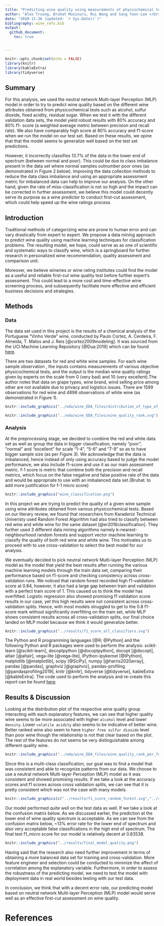 ```yaml
---
title: "Predicting wine quality using measurements of physiochemical tests"
author: "Alex Truong, Bruhat Musinuru, Rui Wang and Sang Yoon Lee </br>"
date: "2020-11-26 (updated: `r Sys.Date()`)"
bibliography: wine_refs.bib
output: 
  github_document:
    toc: true


---
```


```r
knitr::opts_chunk$set(echo = FALSE)
library(knitr)
library(kableExtra)
library(tidyverse)
```

## Summary

For this analysis, we used the neutral network Multi-layer Perception (MLP) model in order to try to predict wine quality based on the different wine attributes obtained from physicochemical tests such as alcohol, sulfur dioxide, fixed acidity, residual sugar. When we test it with the different validation data sets, the model yield robust results with 80% accuracy and 80% f1- score (a weighted average metric between precision and recall rate). We also have comparably high score at 80% accuracy and f1-score when we run the model on our test set. Based on these results, we opine that that the model seems to generalize well based on the test set predictions. 


However, it incorrectly classifies 13.7% of the data in the lower end of spectrum (between normal and poor). This could be due to class imbalance present in the data set where normal samples outnumber poor ones (as demonstrated in Figure 2 below). Improving the data collection methods to reduce the data class imbalance and using an appropriate assessment metric for imbalanced data can help to improve our analysis. On the other hand, given the rate of miss-classification is not so high and the impact can be corrected in further assessment, we believe this model could decently serve its purpose as a wine predictor to conduct first-cut assessment, which could help speed up the wine ratings process.



## Introduction

Traditional methods of categorizing wine are prone to human error and can vary drastically from expert to expert. We propose a data mining approach to predict wine quality using machine learning techniques for classification problems. The resulting model, we hope, could serve as as one of scientific and systematic ways to classify wine, which is a springboard for further research in personalized wine recommendation, quality assessment and comparison unit.

Moreover, we believe wineries or wine rating institutes could find the model as a useful and reliable first-cut wine quality test before further expert's assessment. This could lead to a more cost and time-effective wine screening process, and subsequently facilitate more effective and efficient business decisions and strategies.

## Methods

### Data

The data set used in this project is the results of a chemical analysis of the Portuguese "Vinho Verde" wine, conducted by Paulo Cortez, A. Cerdeira, F. Almeida, T. Matos and J. Reis [@cortez2009modeling]. It was sourced from the UCI Machine Learning Repository [@Dua:2019] which can be found [here](https://archive.ics.uci.edu/ml/datasets/wine+quality).

There are two datasets for red and white wine samples. For each wine sample observation , the inputs contains measurements of various objective physicochemical tests, and the output is the median wine quality ratings given by experts on the scale from 0 (very bad) and 10 (very excellent).The author notes that data on grape types, wine brand, wind selling price among other are not available due to privacy and logistics issues. There are 1599 observations for red wine and 4898 observations of white wine (as demonstrated in Figure 1).

```r

knitr::include_graphics("../eda/wine_EDA_files/distribution_of_type_of_wine.svg")
```



```r

knitr::include_graphics("../eda/wine_EDA_files/wine_quality_rank.svg")
```


### Analysis

At the preprocessing stage, we decided to combine the red and white data set as well as group the data in bigger classification, namely "poor", "normal" and "excellent" for scale "1-4", "5-6" and "7-9" so as to have bigger sample size (as per Figure 3). We acknowledge that the data is imbalanced, hence instead of only using accuracy based to judge the model performance, we also include f1-score and use it as our main assessment metric. f-1 score is metric that combine both the precision and recall metrics, which focus on the false negative and false positive rate of the data and would be appropriate to use with an imbalanced data set.{Bruhat: to add more justification for f-1 micro score}

```r

knitr::include_graphics("wine_classification.png")
```

In this project we are trying to predict the quality of a given wine sample using wine attributes obtained from various physicochemical tests. Based on our literary review, we found that researchers from Karadeniz Technical Univeristy used Random Forest Algorithm had also tried to classify between red wine and white wine for the same dataset [@er2016classification]. They further used 3 different data mining algorithms namely k-nearest-neighbourhood random forests and support vector machine learning to classify the quality of both red wine and white wine. This motivates us to proceed with to use cross-validation to select the best model for our analysis.

We eventually decided to pick neutral network Multi-layer Perception (MLP) model as the model that yield the best results after running the various machine learning models through the train data set, comparing their performance based on f1-score and checking consistency across cross-validation runs. We noticed that random forest recorded high f1-validation score at 0.84, however, it also had a large gap between train and validation with a perfect train score of 1. This caused us to think the model has overfitted. Logistic regression also showed promising f1 validation score results in our case, yet this high results were not consistent across cross-validation splits. Hence, with most models struggled to get to the 0.8 f1-score mark without significantly overfitting on the train set, while MLP shows consistent results across all cross-validation splits, our final choice landed on MLP model because we think it would generalize better.

```r
knitr::include_graphics("../results/f1_score_all_classifiers.svg")
```

The Python and R programming languages [@R; @Python] and the following Python and R packages were used to perform the analysis: scikit-learn [@scikit-learn], docoptpython [@docoptpython], docopt [@docopt], altair [@altair], vega-lite [@vega-lite], IPython-ipykernel [@IPython], matplotlib [@matplotlib], scipy [@SciPy], numpy [@harris2020array], pandas [@pandas], graphviz [@graphviz], pandas-profiling [@pandasprofiling2019], knitr [@knitr], tidyverse [@tidyverse], kableExtra [@kableExtra]. The code used to perform the analysis and re-create this report can be found [here](https://github.com/UBC-MDS/Wine_Quality_Predictor#usage)


## Results & Discussion


Looking at the distribution plot of the respective wine quality group interacting with each explanatory features, we can see that higher quality wine seems to be more associated with higher `alcohol` level and lower `density`. Lower `volatile acidity` also seems to be indicative of better wine. Better ranked wine also seem to have `higher free sulfur dioxide` level than poor wine though the relationship is not that clear based on the plot. The rest of the features do not seems be very distinguishable among different quality wine.

```r

knitr::include_graphics("../eda/wine_EDA_files/wine_quality_rank_per_feature.svg")

```

Since this is a multi-class classification, our goal was to find a model that was consistent and able to recognize patterns from our data. We choose to use a neutral network Multi-layer Perception (MLP) model as it was consistent and showed promising results. If we take a look at the accuracy scores and f1 scores across cross validation splits, we can see that it is pretty consistent which was not the case with many models.

```r
knitr::include_graphics(c("../results/f1_score_random_forest.svg","../results/f1_score_mlp.svg"))
``` 


Our model performed quite well on the test data as well. If we take a look at the confusion matrix below. As we discussed earlier, the prediction at the lower end of wine quality spectrum is acceptable. As we can see from the confusion matrix below, ~13% error rate for the lower end of spectrum and also very acceptable false classifications in the high end of spectrum. The final test f1_micro score for our model is relatively decent at 0.83538.


```r
knitr::include_graphics("../results/final_model_quality.png")
```

Having said that the research also need further improvement in terms of obtaining a more balanced data set for training and cross-validation. More feature engineer and selection could be conducted to minimize the affect of correlation among the explanatory variable. Furthermore, in order to assess the robustness of the predicting model, we need to test the model with deployment data in real world besides testing with our test data.

In conclusion, we think that with a decent error rate, our predicting model based on neutral network Multi-layer Perception (MLP) model would serve well as an effective first-cut assessment on wine quality. 

# References
